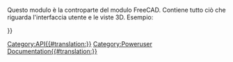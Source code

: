 <languages/>
{{VeryImportantMessage|(Ottobre 2019) Non modificare queste pagine. Le informazioni sono incomplete e obsolete. Per l'API più recente, consultare la [https://www.freecad.org/api documentazione API autogenerata] o generare la documentazione autonomamente. Vedere [[Source documentation/it|Documentazione del codice sorgente]].}}

Questo modulo è la controparte del modulo FreeCAD. Contiene tutto ciò che riguarda l'interfaccia utente e le viste 3D. Esempio:
{{Code|code=
import FreeCAD as App
import FreeCADGui as Gui

# get the 3D model document
doc = App.ActiveDocument    

# get the visual representation model document
gui_doc = Gui.ActiveDocument

gui_doc.activateWorkbench("myWorkbench")
}}


{{APIFunction|activateWorkbench|string|Attiva un ambiente di lavoro per nome|nulla}}
{{APIFunction|activeDocument| | |il documento attivo o Nulla se non esiste}}
{{APIFunction|activeWorkbench| | |l'oggetto workbench attivo}}
{{APIFunction|addCommand|string, object|Aggiunge un comando di FreeCAD. String è il nome del comando e object è il nome della classe che definisce il comando| }}
{{APIFunction|addIcon|string, string or list|Aggiunge al sistema un'icona come nome del file o in formato XPM| }}
{{APIFunction|addIconPath|string|Aggiunge al sistema un nuovo percorso per trovare i file di icone| }}
{{APIFunction|addPreferencePage|string,string|Aggiunge un modulo di interfaccia utente per la finestra delle preferenze. Il primo argomento specifica il nome del file e il secondo indica il nome del gruppo| }}
{{APIFunction|addWorkbench|string, object|Aggiunge un ambiente di lavoro con un nome definito. La stringa è il nome del banco di lavoro e l'oggetto è il nome della classe che definisce l'ambiente| }}
{{APIFunction|createDialog|string|Apre un file UI, Interfaccia Utente| }}
{{APIFunction|getDocument|string|Ottiene un documento con il suo nome|il documento}}
{{APIFunction|getWorkbench|string|Ottiene un ambiente di lavoro con il suo nome |l'ambiente}}
{{APIFunction|insert|string|Apre una macro, un file Inventor o VRML|il documento}}
{{APIFunction|listWorkbenches| |Mostra un elenco di tutti gli ambienti di lavoro|una lista}}
{{APIFunction|open|string|Apre un file macro, Inventor o VRML|il documento aperto}}
{{APIFunction|removeWorkbench|string|Rimuove un ambiente di lavoro per nome| }}
{{APIFunction|runCommand|string|Esegue un comando di FreeCAD per nome| }}
{{APIFunction|updateGui| |Aggiorna la finestra principale e tutte le sue finestre| }}

{{Userdocnavi{{#translation:}}}}
[[Category:API{{#translation:}}]]
[[Category:Poweruser Documentation{{#translation:}}]]
{{clear}}